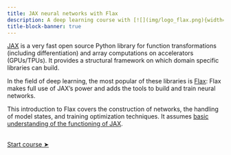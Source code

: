 ```yaml
---
title: JAX neural networks with Flax
description: A deep learning course with [![](img/logo_flax.png){width="1.4em" fig-alt="noshadow"}](https://pytorch.org/)
title-block-banner: true
---
```


:::{.topdef}

[JAX](https://github.com/google/jax) is a very fast open source Python library for function transformations (including differentiation) and array computations on accelerators (GPUs/TPUs). It provides a structural framework on which domain specific libraries can build.

In the field of deep learning, the most popular of these libraries is [Flax](https://github.com/google/flax): Flax makes full use of JAX's power and adds the tools to build and train neural networks.

This introduction to Flax covers the construction of networks, the handling of model states, and training optimization techniques. It assumes [basic understanding of the functioning of JAX](https://mint.westdri.ca/ai/top_jx).

:::

<br>
[[Start course ➤](jxai/fl_jaxdl.qmd)]{.topinline}
